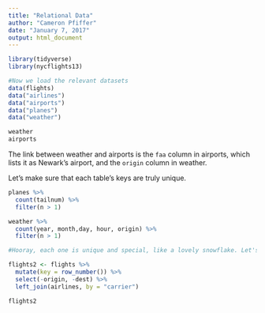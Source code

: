 ```yaml
---
title: "Relational Data"
author: "Cameron Pfiffer"
date: "January 7, 2017"
output: html_document
---
```


```r
library(tidyverse)
library(nycflights13)

#Now we load the relevant datasets
data(flights)
data("airlines")
data("airports")
data("planes")
data("weather")
```

```r
weather
airports
```
The link between weather and airports is the `faa` column in airports, which lists it as Newark's airport, and the `origin` column in weather. 

Let's make sure that each table's keys are truly unique.

```r
planes %>%
  count(tailnum) %>%
  filter(n > 1)

weather %>%
  count(year, month,day, hour, origin) %>%
  filter(n > 1)

#Hooray, each one is unique and special, like a lovely snowflake. Let's add a key to flights so we can identify each flight.

flights2 <- flights %>%
  mutate(key = row_number()) %>%
  select(-origin, -dest) %>%
  left_join(airlines, by = "carrier")

flights2
```

